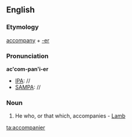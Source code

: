 ==English==

===Etymology===
[[accompany]] + [[-er]]
===Pronunciation===
'''ac'com-pan'i-er'''
* [[IPA]]: //
* [[SAMPA]]: //
===Noun===
{{en-noun}}

# He who, or that which, accompanies - [[Lamb]]

[[ta:accompanier]]